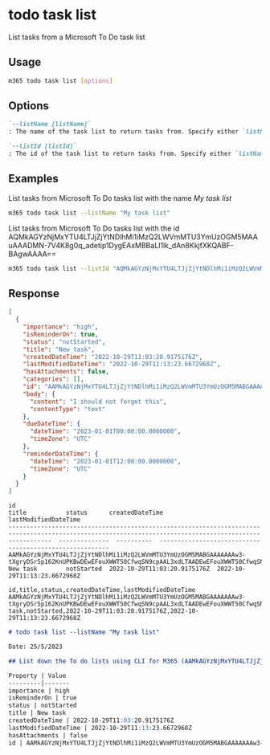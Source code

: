 
# todo task list

List tasks from a Microsoft To Do task list

## Usage

```sh
m365 todo task list [options]
```

## Options

```md defintion-list
`--listName [listName]`
: The name of the task list to return tasks from. Specify either `listName` or `listId`, not both

`--listId [listId]`
: The id of the task list to return tasks from. Specify either `listName` or `listId`, not both
```

<Global />

## Examples

List tasks from Microsoft To Do tasks list with the name _My task list_

```sh
m365 todo task list --listName "My task list"
```

List tasks from Microsoft To Do tasks list with the id AQMkAGYzNjMxYTU4LTJjZjYtNDlhMi1iMzQ2LWVmMTU3YmUzOGM5MAAuAAADMN-7V4K8g0q_adetip1DygEAxMBBaLl1lk_dAn8KkjfXKQABF-BAgwAAAA==

```sh
m365 todo task list --listId "AQMkAGYzNjMxYTU4LTJjZjYtNDlhMi1iMzQ2LWVmMTU3YmUzOGM5MAAuAAADMN-7V4K8g0q_adetip1DygEAxMBBaLl1lk_dAn8KkjfXKQABF-BAgwAAAA=="
```

## Response

<Tabs>
  <TabItem value="JSON">

  ```json
  [
    {
      "importance": "high",
      "isReminderOn": true,
      "status": "notStarted",
      "title": "New task",
      "createdDateTime": "2022-10-29T11:03:20.9175176Z",
      "lastModifiedDateTime": "2022-10-29T11:13:23.6672968Z",
      "hasAttachments": false,
      "categories": [],
      "id": "AAMkAGYzNjMxYTU4LTJjZjYtNDlhMi1iMzQ2LWVmMTU3YmUzOGM5MABGAAAAAAAw3-tXgryDSr5p162KnUPKBwDEwEFouXWWT50CfwqSN9cpAAL3xdLTAADEwEFouXWWT50CfwqSN9cpAAL3xhtSAAA=",
      "body": {
        "content": "I should not forget this",
        "contentType": "text"
      },
      "dueDateTime": {
        "dateTime": "2023-01-01T00:00:00.0000000",
        "timeZone": "UTC"
      },
      "reminderDateTime": {
        "dateTime": "2023-01-01T12:00:00.0000000",
        "timeZone": "UTC"
      }
    }
  ]
  ```

  </TabItem>
  <TabItem value="Text">

  ```text
  id                                                                                                                                                        title           status      createdDateTime               lastModifiedDateTime
  --------------------------------------------------------------------------------------------------------------------------------------------------------  --------------  ----------  ----------------------------  ----------------------------
  AAMkAGYzNjMxYTU4LTJjZjYtNDlhMi1iMzQ2LWVmMTU3YmUzOGM5MABGAAAAAAAw3-tXgryDSr5p162KnUPKBwDEwEFouXWWT50CfwqSN9cpAAL3xdLTAADEwEFouXWWT50CfwqSN9cpAAL3xhtSAAA=  New task        notStarted  2022-10-29T11:03:20.9175176Z  2022-10-29T11:13:23.6672968Z
  ```

  </TabItem>
  <TabItem value="CSV">

  ```csv
  id,title,status,createdDateTime,lastModifiedDateTime
  AAMkAGYzNjMxYTU4LTJjZjYtNDlhMi1iMzQ2LWVmMTU3YmUzOGM5MABGAAAAAAAw3-tXgryDSr5p162KnUPKBwDEwEFouXWWT50CfwqSN9cpAAL3xdLTAADEwEFouXWWT50CfwqSN9cpAAL3xhtSAAA=,New task,notStarted,2022-10-29T11:03:20.9175176Z,2022-10-29T11:13:23.6672968Z
  ```

  </TabItem>
  <TabItem value="Markdown">

  ```md
  # todo task list --listName "My task list"

  Date: 25/5/2023

  ## List down the To do lists using CLI for M365 (AAMkAGYzNjMxYTU4LTJjZjYtNDlhMi1iMzQ2LWVmMTU3YmUzOGM5MABGAAAAAAAw3-tXgryDSr5p162KnUPKBwDEwEFouXWWT50CfwqSN9cpAAL3xdLTAADEwEFouXWWT50CfwqSN9cpAAL3xhtSAAA=)
  
  Property | Value
  ---------|-------
  importance | high
  isReminderOn | true
  status | notStarted
  title | New task
  createdDateTime | 2022-10-29T11:03:20.9175176Z
  lastModifiedDateTime | 2022-10-29T11:13:23.6672968Z
  hasAttachments | false
  id | AAMkAGYzNjMxYTU4LTJjZjYtNDlhMi1iMzQ2LWVmMTU3YmUzOGM5MABGAAAAAAAw3-tXgryDSr5p162KnUPKBwDEwEFouXWWT50CfwqSN9cpAAL3xdLTAADEwEFouXWWT50CfwqSN9cpAAL3xhtSAAA=
  ```

  </TabItem>
</Tabs>

